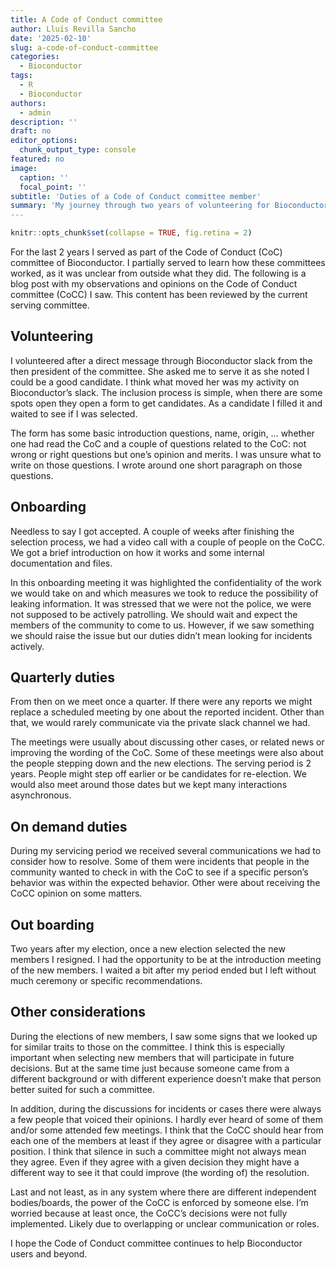 ```yaml
---
title: A Code of Conduct committee
author: Lluís Revilla Sancho
date: '2025-02-10'
slug: a-code-of-conduct-committee
categories:
  - Bioconductor
tags:
  - R
  - Bioconductor
authors:
  - admin
description: ''
draft: no
editor_options:
  chunk_output_type: console
featured: no
image:
  caption: ''
  focal_point: ''
subtitle: 'Duties of a Code of Conduct committee member'
summary: 'My journey through two years of volunteering for Bioconductor as part of the Code of Conduct.'
---
```


```r
knitr::opts_chunk$set(collapse = TRUE, fig.retina = 2)
```


For the last 2 years I served as part of the Code of Conduct (CoC) committee of Bioconductor. 
I partially served to learn how these committees worked, as it was unclear from outside what they did.
The following is a blog post with my observations and opinions on the Code of Conduct committee (CoCC) I saw. 
This content has been reviewed by the current serving committee. 

## Volunteering

I volunteered after a direct message through Bioconductor slack from the then president of the committee. 
She asked me to serve it as she noted I could be a good candidate. 
I think what moved her was my activity on Bioconductor’s slack. 
The inclusion process is simple, when there are some spots open they open a form to get candidates. 
As a candidate I filled it and waited to see if I was selected.

The form has some basic introduction questions, name, origin, … whether one had read the CoC and a couple of questions related to the CoC: not wrong or right questions but one’s opinion and merits. 
I was unsure what to write on those questions. I
wrote around one short paragraph on those questions.

## Onboarding

Needless to say I got accepted. 
A couple of weeks after finishing the selection process, we had a video call with a couple of people on the CoCC. 
We got a brief introduction on how it works and some internal documentation and files. 

In this onboarding meeting it was highlighted the confidentiality of the work we would take on and which measures we took to reduce the possibility of leaking information. 
It was stressed that we were not the police, we were not supposed to be actively patrolling. 
We should wait and expect the members of the community to come to us. 
However, if we saw something we should raise the issue but our duties didn’t mean looking for incidents actively. 

## Quarterly duties

From then on we meet once a quarter. 
If there were any reports we might replace a scheduled meeting by one about the reported incident. 
Other than that, we would rarely communicate via the private slack channel we had.

The meetings were usually about discussing other cases, or related news or improving the wording of the CoC. 
Some of these meetings were also about the people stepping down and the new elections. 
The serving period is 2 years. People might step off earlier or be candidates for re-election. 
We would also meet around those dates but we kept many interactions asynchronous. 

## On demand duties

During my servicing period we received several communications we had to consider how to resolve. 
Some of them were incidents that people in the community wanted to check in with the CoC to see if a specific person's behavior was within the expected behavior. 
Other were about receiving the CoCC opinion on some matters.

## Out boarding

Two years after my election, once a new election selected the new members I resigned. 
I had the opportunity to be at the introduction meeting of the new members. 
I waited a bit after my period ended but I left without much ceremony or specific recommendations. 

## Other considerations

During the elections of new members, I saw some signs that we looked up for similar traits to those on the committee. 
I think this is especially important when selecting new members that will participate in future decisions. 
But at the same time just because someone came from a different background or with different experience doesn’t make that person better suited for such a committee.

In addition, during the discussions for incidents or cases there were always a few people that voiced their opinions. 
I hardly ever heard of some of them and/or some attended few meetings. 
I think that the CoCC should hear from each one of the members at least if they agree or disagree with a particular position. 
I think that silence in such a committee might not always mean they agree. 
Even if they agree with a given decision they might have a different way to see it that could improve (the wording of) the resolution.

Last and not least, as in any system where there are different independent bodies/boards, the power of the CoCC is enforced by someone else. 
I'm worried because at least once, the CoCC's decisions were not fully implemented. 
Likely due to overlapping or unclear communication or roles.

I hope the Code of Conduct committee continues to help Bioconductor users and beyond. 
